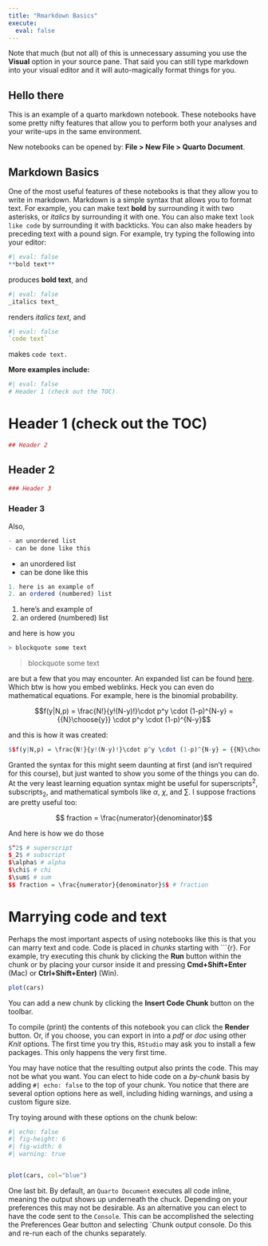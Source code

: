 ```yaml
---
title: "Rmarkdown Basics"
execute: 
  eval: false
---
```


Note that much (but not all) of this is unnecessary assuming you use the **Visual** option in your source pane. That said you can still type markdown into your visual editor and it will auto-magically format things for you.

## Hello there

This is an example of a quarto markdown notebook. These notebooks have some pretty nifty features that allow you to perform both your analyses and your write-ups in the same environment.

New notebooks can be opened by: **File \> New File \> Quarto Document**.

## Markdown Basics

One of the most useful features of these notebooks is that they allow you to write in markdown. Markdown is a simple syntax that allows you to format text. For example, you can make text **bold** by surrounding it with two asterisks, or *italics* by surrounding it with one. You can also make text `look like code` by surrounding it with backticks. You can also make headers by preceding text with a pound sign. For example, try typing the following into your editor:

```r
#| eval: false
**bold text**
```

produces **bold text**, and

```r
#| eval: false
_italics text_
```

renders *italics text*, and

```r
#| eval: false
`code text`
```

makes `code text.`

**More examples include:**

```r
#| eval: false
# Header 1 (check out the TOC)
```

# Header 1 (check out the TOC)

```r
## Header 2
```

## Header 2

```r
### Header 3
```

### Header 3

Also,

```r
- an unordered list
- can be done like this
```

-   an unordered list
-   can be done like this

```r
1. here is an example of
2. an ordered (numbered) list
```

1.  here's and example of
2.  an ordered (numbered) list

and here is how you

```r
> blockquote some text
```

> blockquote some text

are but a few that you may encounter. An expanded list can be found [here](https://www.rstudio.com/wp-content/uploads/2016/03/rmarkdown-cheatsheet-2.0.pdf). Which btw is how you embed weblinks. Heck you can even do mathematical equations. For example, here is the binomial probability.

$$f(y|N,p) = \frac{N!}{y!(N-y)!}\cdot p^y \cdot (1-p)^{N-y} = {{N}\choose{y}} \cdot p^y \cdot (1-p)^{N-y}$$

and this is how it was created:

```r
$$f(y|N,p) = \frac{N!}{y!(N-y)!}\cdot p^y \cdot (1-p)^{N-y} = {{N}\choose{y}} \cdot p^y \cdot (1-p)^{N-y}$$
```

Granted the syntax for this might seem daunting at first (and isn't required for this course), but just wanted to show you some of the things you can do. At the very least learning equation syntax might be useful for superscripts$^2$, subscripts$_2$, and mathematical symbols like $\alpha$, $\chi$, and $\sum$. I suppose fractions are pretty useful too:

$$ fraction = \frac{numerator}{denominator}$$

And here is how we do those

```r
$^2$ # superscript
$_2$ # subscript 
$\alpha$ # alpha
$\chi$ # chi
$\sum$ # sum
$$ fraction = \frac{numerator}{denominator}$$ # fraction
```


# Marrying code and text

Perhaps the most important aspects of using notebooks like this is that you can marry text and code. Code is placed in *chunks* starting with \`\`\`{r}. For example, try executing this chunk by clicking the **Run** button within the chunk or by placing your cursor inside it and pressing **Cmd+Shift+Enter** (Mac) or **Ctrl+Shift+Enter)** (Win).

```r
plot(cars)
```

You can add a new chunk by clicking the **Insert Code Chunk** button on the toolbar.

To compile (print) the contents of this notebook you can click the **Render** button. Or, if you choose, you can export in into a *pdf* or *doc* using other *Knit* options. The first time you try this, `RStudio` may ask you to install a few packages. This only happens the very first time.

You may have notice that the resulting output also prints the code. This may not be what you want. You can elect to hide code on a *by-chunk* basis by adding `#| echo: false` to the top of your chunk. You notice that there are several option options here as well, including hiding warnings, and using a custom figure size.

Try toying around with these options on the chunk below:

```r
#| echo: false
#| fig-height: 6
#| fig-width: 6
#| warning: true


plot(cars, col="blue")
```

One last bit. By default, an `Quarto Document` executes all code inline, meaning the output shows up underneath the chuck. Depending on your preferences this may not be desirable. As an alternative you can elect to have the code sent to the `Console`. This can be accomplished the selecting the Preferences Gear button and selecting \`Chunk output console. Do this and re-run each of the chunks separately.
